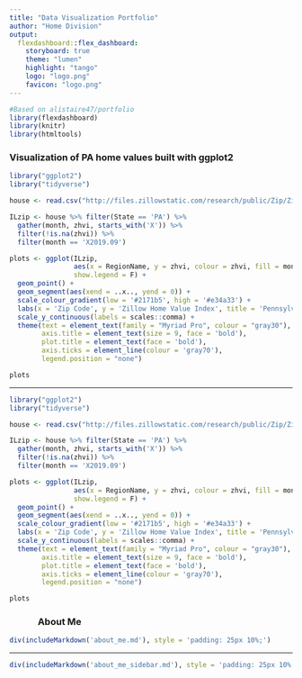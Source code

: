 ```yaml
---
title: "Data Visualization Portfolio"
author: "Home Division"
output: 
  flexdashboard::flex_dashboard:
    storyboard: true
    theme: "lumen"
    highlight: "tango"
    logo: "logo.png"
    favicon: "logo.png"
---
```


```r
#Based on alistaire47/portfolio
library(flexdashboard)
library(knitr)
library(htmltools)
```


### Visualization of PA home values built with ggplot2 {data-commentary-width=700}


```r

library("ggplot2")
library("tidyverse")

house <- read.csv("http://files.zillowstatic.com/research/public/Zip/Zip_Zhvi_AllHomes.csv",header=T)

ILzip <- house %>% filter(State == 'PA') %>% 
  gather(month, zhvi, starts_with('X')) %>% 
  filter(!is.na(zhvi)) %>% 
  filter(month == 'X2019.09')

plots <- ggplot(ILzip, 
                aes(x = RegionName, y = zhvi, colour = zhvi, fill = month), 
                show.legend = F) + 
  geom_point() + 
  geom_segment(aes(xend = ..x.., yend = 0)) + 
  scale_colour_gradient(low = '#2171b5', high = '#e34a33') + 
  labs(x = 'Zip Code', y = 'Zillow Home Value Index', title = 'Pennsylvania Home Values Sept 2019') + 
  scale_y_continuous(labels = scales::comma) + 
  theme(text = element_text(family = "Myriad Pro", colour = "gray30"),
        axis.title = element_text(size = 9, face = 'bold'),
        plot.title = element_text(face = 'bold'), 
        axis.ticks = element_line(colour = 'gray70'),
        legend.position = "none")

plots

```

***

```r
library("ggplot2")
library("tidyverse")

house <- read.csv("http://files.zillowstatic.com/research/public/Zip/Zip_Zhvi_AllHomes.csv",header=T)

ILzip <- house %>% filter(State == 'PA') %>% 
  gather(month, zhvi, starts_with('X')) %>% 
  filter(!is.na(zhvi)) %>% 
  filter(month == 'X2019.09')

plots <- ggplot(ILzip, 
                aes(x = RegionName, y = zhvi, colour = zhvi, fill = month), 
                show.legend = F) + 
  geom_point() + 
  geom_segment(aes(xend = ..x.., yend = 0)) + 
  scale_colour_gradient(low = '#2171b5', high = '#e34a33') + 
  labs(x = 'Zip Code', y = 'Zillow Home Value Index', title = 'Pennsylvania Home Values Sept 2019') + 
  scale_y_continuous(labels = scales::comma) + 
  theme(text = element_text(family = "Myriad Pro", colour = "gray30"),
        axis.title = element_text(size = 9, face = 'bold'),
        plot.title = element_text(face = 'bold'), 
        axis.ticks = element_line(colour = 'gray70'),
        legend.position = "none")

plots

```

### About Me {style="padding: 0px 10%;"}

```r
div(includeMarkdown('about_me.md'), style = 'padding: 25px 10%;')
```

***

```r
div(includeMarkdown('about_me_sidebar.md'), style = 'padding: 25px 10%;')
```
